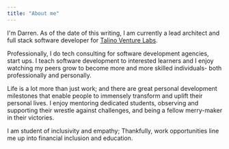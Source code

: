 ```yaml
---
title: "About me"
---
```


I'm Darren. As of the date of this writing, I am currently a lead architect and
full stack software developer for [Talino Venture Labs](https://talinolabs.com/).

Professionally, I do tech consulting for software development agencies, start ups.
I teach software development to interested learners and I enjoy watching
my peers grow to become more and more skilled individuals- both professionally and personally.

Life is a lot more than just work; and there are great personal development milestones
that enable people to immensely transform and uplift their personal lives. I enjoy 
mentoring dedicated students, observing and supporting their wrestle against challenges,
and being a fellow merry-maker in their victories.

I am student of inclusivity and empathy; Thankfully, work opportunities line me up
into financial inclusion and education.
